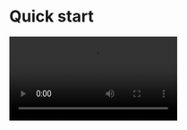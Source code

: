 

# Quick start

<Video src="https://www.youtube.com/embed/RowFWxNfQhc"/>					

<Tip title="TIPS">If you need the call invitation feature, the integration method is different. Please refer to [this document](./03-Quick%20start%20(with%20call%20invitation).mdx).</Tip>

## Integrate the SDK


### Add ZegoUIKitPrebuiltCall as dependencies


Run the following code in your project root directory :

```plaintext 
flutter pub add zego_uikit_prebuilt_call
```

### Import the SDK


Now in your Dart code, import the prebuilt Call Kit SDK.

```dart
​​​​​​​​​​​​​​​​import 'package:zego_uikit_prebuilt_call/zego_uikit_prebuilt_call.dart';
```

### Using the ZegoUIKitPrebuiltCall in your project


* Go to [ZEGOCLOUD Admin Console ](https://console.zegocloud.com/), get the `appID` and `appSign` of your project.
* Specify the `userID` and `userName` for connecting the Call Kit service.
* Create a `callID` that represents the call you want to make.
* `userID` and `callID` can only contain numbers, letters, and underlines (_).
* Users that join the call with the same `callID` can talk to each other.

```dart
class CallPage extends StatelessWidget {
  const CallPage({Key? key, required this.callID}) : super(key: key);
  final String callID;

  @override
  Widget build(BuildContext context) {
    return ZegoUIKitPrebuiltCall(
      appID: yourAppID, // Fill in the appID that you get from ZEGOCLOUD Admin Console.
      appSign: yourAppSign, // Fill in the appSign that you get from ZEGOCLOUD Admin Console.
      userID: 'user_id',
      userName: 'user_name',
      callID: callID,
      // You can also use groupVideo/groupVoice/oneOnOneVoice to make more types of calls.
      config: ZegoUIKitPrebuiltCallConfig.oneOnOneVideoCall(),
    );
  }
}
```

Now, you can make a new call by navigating to this `CallPage`.

## Configure your project

<Tabs>
  <Tab title="Android">
      <Accordion title="Edit android/app/build.gradle" defaultOpen="false">
        Open the file `android/app/build.gradle`
        
        <Steps>
          <Step title="add the following">
            ```gradle
            dependencies {
              implementation "org.jetbrains.kotlin:kotlin-stdlib-jdk8:$kotlin_version"
            }
            ```
            <Frame width="800" height="auto" caption="">
              <img src="images/android-config-appbuildgradle.jpeg" />
            </Frame>
          </Step>
          <Step title="change the `minSdkVersion`">
            ```xml
            minSdkVersion 21
            ```
            <Frame width="auto" height="auto" caption="">
              <img src="https://storage.zego.im/sdk-doc/Pics/ZegoUIKit/Flutter/android_min_sdk_21.png" />
            </Frame>
          </Step>
          <Step title="change the compileSdkVersion to 33">
            <Frame width="400"  height="auto" caption="">
              <img src="https://media-resource.spreading.io/5fa3f99cda659c8c9f2907cbb0242e6c/workspace86/compile_sdk_version.png" />
            </Frame>
          </Step>
        </Steps>
        <Tip title="created with Flutter 2.x.x">
          > If your project is created with **Flutter 2.x.x**, you will need to modify the `compileSdkVersion` to **33**.
          
          <Frame width="800" height="auto" caption="">
            <img src="https://storage.zego.im/sdk-doc/Pics/ZegoUIKit/Flutter/compile_sdk_version.png" />
          </Frame>
        </Tip>
      </Accordion>

      <Accordion title="Edit android/build.gradle" defaultOpen="false">
  <UIKIT_FLUTTER_ANDROID_GRADLE_CONFIG />
      </Accordion>

      <Accordion title="Modify gradle-wrapper.properties" defaultOpen="false">
        Make the `gradle` version >= 7.0: In the `your_project/android/gradle/wrapper/gradle-wrapper.properties` file, modify the `distributionUrl` to `https://services.gradle.org/distributions/gradle-7.4-all.zip`.

        ```xml gradle-wrapper.properties
        distributionUrl=https\://services.gradle.org/distributions/gradle-7.4-all.zip
        ```

        <Frame width="400"  height="auto" caption="">
          <img src="https://media-resource.spreading.io/5fa3f99cda659c8c9f2907cbb0242e6c/workspace86/kotlin180.jpg" />
        </Frame>
      </Accordion>

      <Accordion title="Modify permissions" defaultOpen="false">
        Open the file `your_project/app/src/main/AndroidManifest.xml`, and add the following code:

        ```html AndroidManifest.xml
        <uses-permission android:name="android.permission.ACCESS_WIFI_STATE" />
        <uses-permission android:name="android.permission.RECORD_AUDIO" />
        <uses-permission android:name="android.permission.INTERNET" />
        <uses-permission android:name="android.permission.ACCESS_NETWORK_STATE" />
        <uses-permission android:name="android.permission.CAMERA" />
        <uses-permission android:name="android.permission.BLUETOOTH" />
        <uses-permission android:name="android.permission.MODIFY_AUDIO_SETTINGS" />
        <uses-permission android:name="android.permission.WRITE_EXTERNAL_STORAGE" />
        <uses-permission android:name="android.permission.READ_PHONE_STATE" />
        <uses-permission android:name="android.permission.WAKE_LOCK" />
        <uses-permission android:name="android.permission.VIBRATE"/>
        <uses-permission android:name="android.permission.ACCESS_NOTIFICATION_POLICY"/>
        <uses-permission android:name="android.permission.POST_NOTIFICATIONS"/>
        <!--for bring app to foreground from background in Android 10 -->
        <uses-permission android:name="android.permission.SYSTEM_ALERT_WINDOW" />
        ```

        <Frame width="400"  height="auto" caption="">
          <img src="https://media-resource.spreading.io/5fa3f99cda659c8c9f2907cbb0242e6c/workspace86/permission_android.png" />
        </Frame>
      </Accordion>

      <Accordion title="Prevent code obfuscation" defaultOpen="false">
<UIKIT_ANDROID_PREVENT_CODE_OBFUSCATION />
      </Accordion>
  </Tab>
  
  <Tab title="iOS">
    <Accordion title="Modify Permissions" defaultOpen="false">

<UIKIT_IOS_PERMISSION_CONFIG_EN />
    </Accordion>
    <Accordion title="Disable 'Build Libraries for Distribution'" defaultOpen="false">
      Open the your_project > iOS > Runner.xcworkspace file.

      Select your target project, and follow the notes on the following image to disable the `Build Libraries for Distribution`.

      <Frame width="400"  height="auto" caption="">
        <img src="https://media-resource.spreading.io/5fa3f99cda659c8c9f2907cbb0242e6c/workspace86/call_disable_build_libraries_for_distribution.png" />
      </Frame>
    </Accordion>
  </Tab>
</Tabs>



## Run & Test


Now you have finished all the steps!

You can simply click the **Run** or **Debug** to run and test your App on your device.

<Frame width="400"  height="auto" caption="">
  <img src="https://media-resource.spreading.io/5fa3f99cda659c8c9f2907cbb0242e6c/workspace86/run_flutter_project.jpg" />
</Frame>


## Related guide and resources

<CardGroup cols={2}>
  <Card title="Sample Code" href="https://github.com/ZEGOCLOUD/zego_uikit_prebuilt_call_example_flutter" target="_blank">
    Click here to get the complete sample code.
  </Card>
  <Card title="API reference" href="https://pub.dev/documentation/zego_uikit_prebuilt_call/latest/topics/APIs-topic.html" target="_blank">
    Click here for detailed explanations of all APIs.
  </Card>
</CardGroup>

